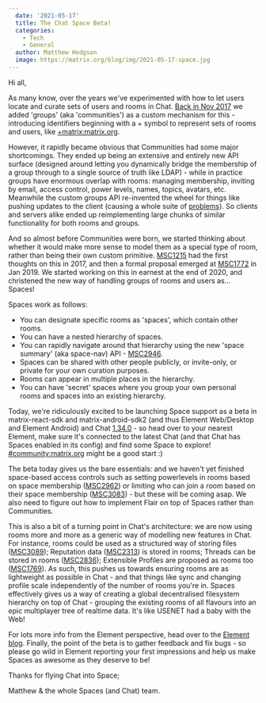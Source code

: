 ```yaml
---
  date: '2021-05-17'
  title: The Chat Space Beta!
  categories:
    - Tech
    - General
  author: Matthew Hodgson
  image: https://matrix.org/blog/img/2021-05-17-space.jpg
---
```


Hi all,

As many know, over the years we've experimented with how to let users locate
and curate sets of users and rooms in Chat. [Back in Nov
2017](https://medium.com/@RiotChat/communities-aka-groups-are-here-announcing-riot-web-0-13-riot-ios-0-6-and-riot-android-0-7-4-933cb193a28e)
we added 'groups' (aka 'communities') as a custom mechanism for this -
introducing identifiers beginning with a + symbol to represent sets of rooms
and users, like [+matrix:matrix.org](https://to.chat.dingshunyu.top/#/+matrix:matrix.org).

However, it rapidly became obvious that Communities had some major
shortcomings.  They ended up being an extensive and entirely new API surface
(designed around letting you dynamically bridge the membership of a group
through to a single source of truth like LDAP) - while in practice groups
have enormous overlap with rooms: managing membership, inviting by email,
access control, power levels, names, topics, avatars, etc.  Meanwhile the
custom groups API re-invented the wheel for things like pushing updates
to the client (causing a whole suite of
[problems](https://github.com/vector-im/element-web/issues/5235)).  So clients
and servers alike ended up reimplementing large chunks of similar
functionality for both rooms and groups.

And so almost before Communities were born, we started thinking about whether
it would make more sense to model them as a special type of room, rather than
being their own custom primitive.
[MSC1215](https://github.com/matrix-org/matrix-doc/issues/1215) had the first
thoughts on this in 2017, and then a formal proposal emerged at
[MSC1772](https://github.com/matrix-org/matrix-doc/pull/1772) in Jan 2019. We
started working on this in earnest at the end of 2020, and christened the new
way of handling groups of rooms and users as... Spaces!

Spaces work as follows:

 * You can designate specific rooms as 'spaces', which contain other rooms.
 * You can have a nested hierarchy of spaces.
 * You can rapidly navigate around that hierarchy using the new 'space summary'
   (aka space-nav) API - [MSC2946](https://github.com/matrix-org/matrix-doc/blob/kegan/spaces-summary/proposals/2946-spaces-summary.md).
 * Spaces can be shared with other people publicly, or invite-only, or private
   for your own curation purposes.
 * Rooms can appear in multiple places in the hierarchy.
 * You can have 'secret' spaces where you group your own personal rooms and
   spaces into an existing hierarchy.

Today, we're ridiculously excited to be launching Space support as a beta in
matrix-react-sdk and matrix-android-sdk2 (and thus Element Web/Desktop and
Element Android) and Chat
[1.34.0](https://matrix.org/blog/2021/05/17/synapse-1-34-0-released) - so head
over to your nearest Element, make sure it's connected to the latest Chat
(and that Chat has Spaces enabled in its config) and find some Space to
explore! [#community:matrix.org](https://to.chat.dingshunyu.top/#/#community:matrix.org)
might be a good start :)

The beta today gives us the bare essentials: and we haven't yet finished
space-based access controls such as setting powerlevels in rooms based on
space membership
([MSC2962](https://github.com/matrix-org/matrix-doc/blob/matthew/msc2962/proposals/2962-spaces-access-control.md))
or limiting who can join a room based on their space membership
([MSC3083](https://github.com/matrix-org/matrix-doc/blob/clokep/restricted-rooms/proposals/3083-restricted-rooms.md)) -
but these will be coming asap.  We also need to figure out how to implement
Flair on top of Spaces rather than Communities.

This is also a bit of a turning point in Chat's architecture: we are now
using rooms more and more as a generic way of modelling new features in
Chat.  For instance, rooms could be used as a structured way of storing
files ([MSC3089](https://github.com/matrix-org/matrix-doc/pull/3089));
Reputation data
([MSC2313](https://github.com/matrix-org/matrix-doc/pull/2313)) is stored in
rooms; Threads can be stored in rooms
([MSC2836](https://github.com/matrix-org/matrix-doc/pull/2836)); Extensible
Profiles are proposed as rooms too
([MSC1769](https://github.com/matrix-org/matrix-doc/pull/1769)).  As such,
this pushes us towards ensuring rooms are as lightweight as possible in Chat -
and that things like sync and changing profile scale independently of the
number of rooms you're in.  Spaces effectively gives us a way of creating a
global decentralised filesystem hierarchy on top of Chat - grouping the
existing rooms of all flavours into an epic multiplayer tree of realtime data.
It's like USENET had a baby with the Web!

For lots more info from the Element perspective, head over to the [Element
blog](https://element.io/blog/p/4ff44807-fe9a-4363-8521-9eab7efd4365/). 
Finally, the point of the beta is to gather feedback and fix bugs - so please
go wild in Element reporting your first impressions and help us make Spaces as
awesome as they deserve to be!

Thanks for flying Chat into Space;

Matthew & the whole Spaces (and Chat) team.